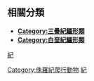 ==相關分類==
*'''[[:Category:三疊紀鱷形類|Category:三疊紀鱷形類]]'''
*'''[[:Category:白堊紀鱷形類|Category:白堊紀鱷形類]]'''

[[Category:侏羅紀爬行動物|Category:侏羅紀爬行動物]]
[[Category:鱷形超目|紀]]
[[分類:史前鱷魚|紀]]